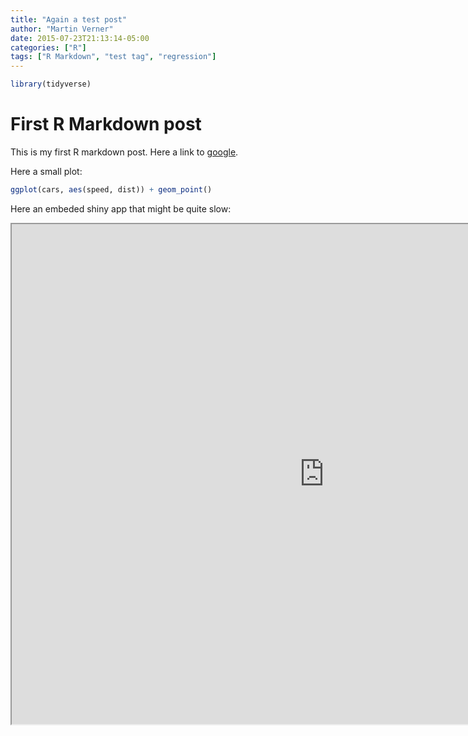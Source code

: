 ```yaml
---
title: "Again a test post"
author: "Martin Verner"
date: 2015-07-23T21:13:14-05:00
categories: ["R"]
tags: ["R Markdown", "test tag", "regression"]
---
```


```r
library(tidyverse)
```

# First R Markdown post

This is my first R markdown post. Here a link to [google](www.google.com).

Here a small plot:

```r
ggplot(cars, aes(speed, dist)) + geom_point()
```

Here an embeded shiny app that might be quite slow:

<iframe src="https://liuyanguu.shinyapps.io/bcl_app/" width=1000 height=800"></iframe>